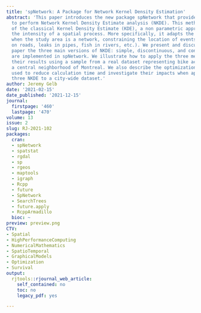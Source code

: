 ```yaml
---
title: 'spNetwork: A Package for Network Kernel Density Estimation'
abstract: 'This paper introduces the new package spNetwork that provides functions
  to perform Network Kernel Density Estimate analysis (NKDE). This method is an extension
  of the classical Kernel Density Estimate (KDE), a non parametric approach to estimate
  the intensity of a spatial process. More specifically, it adapts the KDE for cases
  when the study area is a network, constraining the location of events (such as accidents
  on roads, leaks in pipes, fish in rivers, etc.). We present and discuss in this
  paper the three main versions of NKDE: simple, discontinuous, and continuous that
  are implemented in spNetwork. We illustrate how to apply the three methods and map
  their results using a sample from a real dataset representing bike accidents in
  a central neighborhood of Montreal. We also describe the optimization techniques
  used to reduce calculation time and investigate their impacts when applying the
  three NKDE to a city-wide dataset.'
author: Jeremy Gelb
date: '2021-02-15'
date_published: '2021-12-15'
journal:
  firstpage: '460'
  lastpage: '470'
volume: 13
issue: 2
slug: RJ-2021-102
packages:
  cran:
  - spNetwork
  - spatstat
  - rgdal
  - sp
  - rgeos
  - maptools
  - igraph
  - Rcpp
  - future
  - SpNetwork
  - SearchTrees
  - future.apply
  - RcppArmadillo
  bioc: ~
preview: preview.png
CTV:
- Spatial
- HighPerformanceComputing
- NumericalMathematics
- SpatioTemporal
- GraphicalModels
- Optimization
- Survival
output:
  rjtools::rjournal_web_article:
    self_contained: no
    toc: no
    legacy_pdf: yes

---
```

